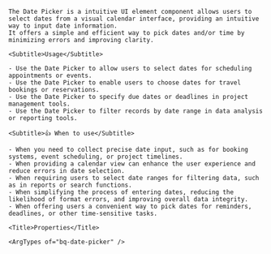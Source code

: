 
<div className="bq-doc__wrapper" data-theme="light">
  <div className="bq-doc__container">
    <Title>Date picker</Title>

    The Date Picker is a intuitive UI element component allows users to select dates from a visual calendar interface, providing an intuitive way to input date information.
    It offers a simple and efficient way to pick dates and/or time by minimizing errors and improving clarity.

    <Subtitle>Usage</Subtitle>

    - Use the Date Picker to allow users to select dates for scheduling appointments or events.
    - Use the Date Picker to enable users to choose dates for travel bookings or reservations.
    - Use the Date Picker to specify due dates or deadlines in project management tools.
    - Use the Date Picker to filter records by date range in data analysis or reporting tools.

    <Subtitle>👍 When to use</Subtitle>

    - When you need to collect precise date input, such as for booking systems, event scheduling, or project timelines.
    - When providing a calendar view can enhance the user experience and reduce errors in date selection.
    - When requiring users to select date ranges for filtering data, such as in reports or search functions.
    - When simplifying the process of entering dates, reducing the likelihood of format errors, and improving overall data integrity.
    - When offering users a convenient way to pick dates for reminders, deadlines, or other time-sensitive tasks.

    <Title>Properties</Title>

    <ArgTypes of="bq-date-picker" />
  </div>
</div>
